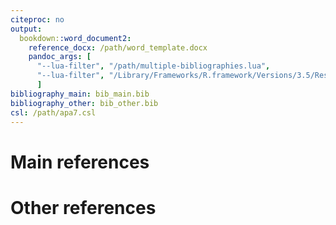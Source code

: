 ```yaml
---
citeproc: no
output:
  bookdown::word_document2:
    reference_docx: /path/word_template.docx
    pandoc_args: [
      "--lua-filter", "/path/multiple-bibliographies.lua",
      "--lua-filter", "/Library/Frameworks/R.framework/Versions/3.5/Resources/library/rmdfiltr/replace_ampersands.lua"
      ]
bibliography_main: bib_main.bib
bibliography_other: bib_other.bib
csl: /path/apa7.csl
---
```


# Main references

::: {#refs_main}
:::

# Other references

::: {#refs_other}
:::
